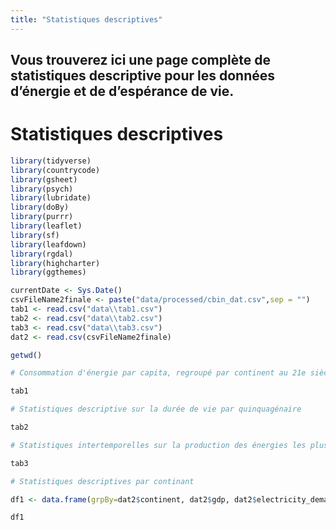 ```yaml
---
title: "Statistiques descriptives"
---
```


## **Vous trouverez ici une page complète de statistiques descriptive pour les données d'énergie et de d'espérance de vie.**

# Statistiques descriptives

```r
library(tidyverse)
library(countrycode)
library(gsheet)
library(psych)
library(lubridate)
library(doBy)
library(purrr)
library(leaflet)
library(sf)
library(leafdown)
library(rgdal)
library(highcharter)
library(ggthemes)

currentDate <- Sys.Date()
csvFileName2finale <- paste("data/processed/cbin_dat.csv",sep = "")
tab1 <- read.csv("data\\tab1.csv")
tab2 <- read.csv("data\\tab2.csv")
tab3 <- read.csv("data\\tab3.csv")
dat2 <- read.csv(csvFileName2finale)

getwd()
```

```r

# Consommation d'énergie par capita, regroupé par continent au 21e siècle.

tab1

# Statistiques descriptive sur la durée de vie par quinquagénaire

tab2

# Statistiques intertemporelles sur la production des énergies les plus importante

tab3 

# Statistiques descriptives par continant

df1 <- data.frame(grpBy=dat2$continent, dat2$gdp, dat2$electricity_demand, dat2$electricity_generation, dat2$gas_prod_change_pct, dat2$Life.expectancy) %>% split(.$grpBy) %>% map(summary)

df1

```
